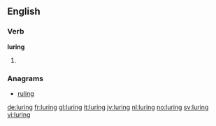 ==English==

===Verb===
'''luring'''

# {{present participle of|lure}}

===Anagrams===
* [[ruling#English|ruling]]

[[de:luring]]
[[fr:luring]]
[[gl:luring]]
[[it:luring]]
[[jv:luring]]
[[nl:luring]]
[[no:luring]]
[[sv:luring]]
[[vi:luring]]